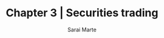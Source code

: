 ---
layout: '@layouts/Blog.astro'
title: Chapter 3 | Securities trading
pubDate: 2025-01-23T00:00:00Z 
updatedDate:  2025-01-23T00:00:00Z 
draft: false
author: Sarai Marte
slug: securities-trading
---